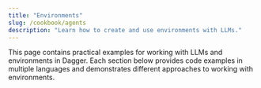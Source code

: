 ```yaml
---
title: "Environments"
slug: /cookbook/agents
description: "Learn how to create and use environments with LLMs."
---
```



This page contains practical examples for working with LLMs and environments in Dagger. Each section below provides code examples in multiple languages and demonstrates different approaches to working with environments.

<EnvUseStrings />
